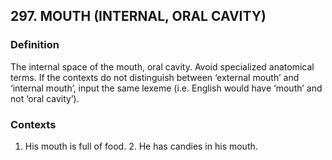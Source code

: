 ## 297. MOUTH (INTERNAL, ORAL CAVITY)
### Definition
The internal space of the mouth, oral cavity. Avoid specialized anatomical terms. If the contexts do not distinguish between ‘external mouth’ and ‘internal mouth’, input the same lexeme (i.e. English would have ‘mouth’ and not ‘oral cavity’).

### Contexts
1. His mouth is full of food. 2. He has candies in his mouth.

